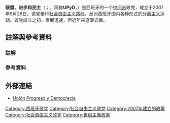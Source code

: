 {{Infobox political party
| country          = 西班牙
| name             = 聯盟、進步和民主
| native_name      = Unión Progreso y Democracia
| colorcode        = {{Party_meta/Union,_Progress_and_Democracy/color}}
| logo             = Logo Activa UPYD.png
| spokesperson     = Cristiano Brown
| foundation       = {{start date|df=yes|2007|9|26}}
| membership_year  = 2017年
| membership       = 约1500<ref>{{es icon}} [http://www.elespanol.com/espana/20170129/189731425_0.html Cristiano Brown es elegido nuevo líder de UPyD] {{Wayback|url=http://www.elespanol.com/espana/20170129/189731425_0.html |date=20210503230942 }}, ''El Español''</ref>
| ideology         = {{nowrap|[[進步主義|進步主義]]<ref name="Lucía Medina">{{cite magazine|last1=Medina|first1=Lucía|year=2015|title=From recession to long-lasting political crisis? Continuities and changes in Spanish politics in times of crisis and austerity|url=http://www.icps.cat/archivos/Workingpapers/wp334.pdf?noga=1|format=pdf|magazine=Working Paper|publisher=Institut de Ciències Polítiques i Socials (ICPS)|volume=334|page=4|issn=1133-8962|access-date=3 Feb 2016|quote=and Union, Progress and Democracy (a progressive party founded in 2007 and strongly characterized by its rejection of the peripheral nationalisms|archive-date=2021-05-03|archive-url=https://web.archive.org/web/20210503230948/https://www.icps.cat/archivos/Workingpapers/wp334.pdf?noga=1|dead-url=no}}</ref>{{Sfn|Miftari|2015|p=32|ps=: "The center oriented and progressive UPyD"}}{{Sfn|Lansford|2014|p=1337|ps=: "Founded in 2007, the UPyD is a liberal, progressive party that advocates expanded federalism, including restoring central control over education and health care"}}{{Sfn|Sánchez-Cuenca|Dinas|2016|p=144|ps=: "Unión Progreso y Democracia (UPyD– a progressive party in favour of the unity of Spain)"}}{{Sfn|Seoane Pérez|2010|p=266|ps=: "The anti-nationalist, progressive UPyD failed to become the third political force, as some polls had predicted, but still won its first seat in the EP with 2.9 per cent of the vote"}}<br>[[社会自由主义|社会自由主义]]<ref name="andalucia.com">{{cite web|url=http://www.andalucia.com/government/politicalparties/upyd.htm|title=Political Parties in Andalucia - UPyD|access-date=25 August 2015|publisher=andalucia.com|quote=Formed in 2007, the UPYD is a social liberal party that rejects nationalism in all forms and wants to adopt a system of symmetric federalism with political centralization as a territorial model|archive-date=2021-05-03|archive-url=https://web.archive.org/web/20210503231018/https://www.andalucia.com/government/politicalparties/upyd.htm|dead-url=no}}</ref><ref name="centre, social liberalism and centralism">{{cite journal|last1=Mateos|first1=Araceli|last2=Penadés|first2=Alberto|title=España: crisis y recortes|journal=Revista de ciencia política (Santiago)|language=es|volume=33|number=1|page=175|year=2013|url=http://www.scielo.cl/pdf/revcipol/v33n1/art08.pdf|access-date=January 12, 2016|format=pdf|ISSN=0718-090X|quote=Unión Progreso y Democracia (5 escaños) es un partido de centro, con una combinación de ideología social liberal y de centralismo territorial, enemigo del nacionalismo periférico en España|archive-date=2016-03-08|archive-url=https://web.archive.org/web/20160308190831/http://www.scielo.cl/pdf/revcipol/v33n1/art08.pdf|dead-url=no}}</ref>{{Sfn|Painter|2013|p=208|ps=: "The leftist ‘United Left’ and the moderate social liberal party Union, Progress and Democracy, saw their support increase by 3 per cent and 3.5 per cent, respectively"}}<ref name="Nordsieck">{{cite web|url=http://www.parties-and-elections.eu/spain.html|author=Wolfram Nordsieck|title=SPAIN|publisher=Parties and Elections in Europe|accessdate=15 August 2015|quote=Unión, Progreso y Democracia (UPD): Social liberalism|archive-date=2018-10-23|archive-url=https://web.archive.org/web/20181023082620/http://www.parties-and-elections.eu/spain.html|dead-url=yes}}</ref><ref name="European Social Survey">[http://www.europeansocialsurvey.org/docs/round6/survey/ESS6_appendix_a3_e02_0.pdf UPyD. Ideology: centralism, social liberalism. Political Position: Centre] {{Wayback|url=http://www.europeansocialsurvey.org/docs/round6/survey/ESS6_appendix_a3_e02_0.pdf |date=20160303171000 }}, ''European Social Survey''</ref><br>[[世俗主义|世俗主义]]{{Sfn|Ávila López|2015|p=85|ps=: "Party: UPyD: Unión Progreso y Democracia (Union, Progress & Democracy). President / Leader: Andrés Herzog. Ideology: Centralism, secularism, European federalism"}}{{Sfn|Dorange|2013|p=100|ps=: "Partido españolista, republicano, nacional y laico, defiende la igualdad ciudadana en contra de los hechos diferenciales del nacionalismo considerados discriminatorios"}}<ref>{{cite web|url=http://www.demsoc.org/union-progress-and-democracy-upyd/|title=Union, Progress and Democracy (UPyD)|author=The Democratic Society|website=demsoc.org|access-date=3 Feb 2016|quote=The party is rigidly secularist, and declares itself to be neither left nor right|archive-date=2015-07-01|archive-url=https://web.archive.org/web/20150701111238/http://www.demsoc.org/union-progress-and-democracy-upyd/|dead-url=yes}}</ref><br>[[中央政府|中央集权主义]]<ref name="centre, social liberalism and centralism" /><ref name="European Social Survey" />{{Sfn|Ávila López|2015|p=85|ps=: "Party: UPyD: Unión Progreso y Democracia (Union, Progress & Democracy). President / Leader: Andrés Herzog. Ideology: Centralism, secularism, European federalism"}}<ref name="centralist and centrist">{{cite journal|last1=Leonisio|first1=Rafael|last2=Strijbis|first2=Oliver|year=2014|title=Beyond Self-placement: Why Nationalism is a Better Predictor of Electoral Behaviour in the Basque Country|url=http://www.reis.cis.es/REIS/PDF/REIS_146_03_ENGLISH1397046089568.pdf|format=pdf|journal=Spanish Journal of Sociological Research (REIS)|language=es,en|publication-date=|number=146|page=56|issn=0210-5233|quote=''UA'' had disappeared and a centralist and centrist party had emerged: ''UPyD'' (Union Progress and Democracy)|author=|access-date=2017-09-04|archive-url=https://web.archive.org/web/20170811183224/http://www.reis.cis.es/REIS/PDF/REIS_146_03_ENGLISH1397046089568.pdf|archive-date=2017-08-11|dead-url=yes}}</ref><ref name="Fernández-Albertos">{{cite journal|last=Fernández-Albertos|first=José|title=EU election: idea of Europe remains powerful in Spain|journal=The Conversation|date=May 19, 2014|url=http://theconversation.com/eu-election-idea-of-europe-remains-powerful-in-spain-26552|access-date=February 20, 2015|quote=and the liberal-reformist and centralist Union Progress and Democracy (UPyD)|archive-date=2021-05-03|archive-url=https://web.archive.org/web/20210503231019/https://theconversation.com/eu-election-idea-of-europe-remains-powerful-in-spain-26552|dead-url=no}}</ref><br>[[改良主义|改良主义]]<ref name="Fernández-Albertos" /><ref>{{cite journal|last=Vaquer|first=Jordi|title=Party Systems in Disarray, and the Emergence and Consolidation of New Actors in Southern Europe|year=2015|url=http://www.iemed.org/observatori/arees-danalisi/arxius-adjunts/anuari/med.2015/IEMed_MedYearbook2015_Party_Systems_Disarray%20Europe_Jordi_Vaquer.pdf|format=pdf|access-date=November 13, 2016|quote=and the centre reformist UPyD (6.5%)|journal=|archive-date=2021-07-21|archive-url=https://web.archive.org/web/20210721075300/https://www.iemed.org/observatori/arees-danalisi/arxius-adjunts/anuari/med.2015/IEMed_MedYearbook2015_Party_Systems_Disarray%20Europe_Jordi_Vaquer.pdf|dead-url=no}}</ref>{{Sfn|Vidal|Jiménez Losantos|2012|ps=: "cualquier acuerdo con UPyD, la única fuerza reformista española"}}<br>[[联邦欧洲|欧洲联邦主义]]{{Sfn|Ávila López|2015|p=85|ps=: "Party: UPyD: Unión Progreso y Democracia (Union, Progress & Democracy). President / Leader: Andrés Herzog. Ideology: Centralism, secularism, European federalism"}}<ref name="federal Europe">{{cite web|url=http://www.demsoc.org/union-progress-and-democracy-upyd/|title=Union, Progress and Democracy (UPyD)|author=The Democratic Society|website=demsoc.org|accessdate=3 Feb 2016|quote=The party is the most pro-European in Spain, and supports a federal Europe, which it sees as an important guarantor of individual rights|archive-date=2015-07-01|archive-url=https://web.archive.org/web/20150701111238/http://www.demsoc.org/union-progress-and-democracy-upyd/|dead-url=yes}}</ref><br>[[激进中间主义|激进中间主义]]<ref name="radical centrism, social liberalism">{{cite news|title=How much is enough?|url=http://www.economist.com/node/12501023|newspaper=[[经济学人|经济学人]]|date=6 November 2008|accessdate=9 June 2011|quote=Mr Savater and Rosa Díez, a former Basque Socialist leader, have set up a new party of the radical centre called Union, Progress and Democracy (UPyD), in an effort to combine social liberalism with a defence of the idea of Spain|archive-date=2017-12-03|archive-url=https://web.archive.org/web/20171203052149/http://www.economist.com/node/12501023|dead-url=no}}</ref><ref name="radical centrism">{{cite journal|last1=Dvořáková|first1=Monika|title=Politický a stranický systém Andalusie a volby v letech 2008 - 2012|publisher=Masarykova univerzita|page=19|year=2012|url=http://is.muni.cz/th/363969/fss_b/Dvorakova_Bakalarka.pdf|access-date=February 3, 2016|language=cs|format=pdf|quote=UPyD je považována za stranu radikálního centrismu|journal=|archive-date=2021-10-19|archive-url=https://web.archive.org/web/20211019162853/https://is.muni.cz/th/363969/fss_b/Dvorakova_Bakalarka.pdf|dead-url=no}}</ref>{{Sfn|Azagra Ros|Romero González|2012|p=120|ps=: "más el radical-centrismo de UPyD"}}<br>[[君主主義|君主主義]]<ref>{{cite magazine|last1=Navarro|first1=Pedro Antonio|year=2014|title=El Congreso da su plácet al relevo|url=http://www.elsiglodeuropa.es/siglo/historico/2014/1068/1068pol_placet.pdf|format=pdf|magazine=El siglo de Europa|language=es|number=1068|page=18|issn=2254-9234|access-date=3 Feb 2016|quote=Por su parte, UPyD, por boca de su jefa de filas, Rosa Díez, sorprendía en su intervención, no por el sentido de su pronunciamiento, que ya había sido anunciado con anterioridad, sino por la dureza de su exposición cuando aludía a la forma de Estado republicana, recurriendo a comparaciones como las de la República Popular de Corea o la República Islámica de Irán para denostar esta modalidad de Estado. Su confesión monárquica iba más allá, cuando dedicaba encendidos elogios a Juan Carlos I, de quien aseguró que “supo aprender de la sociedad española, aprender de fracasos y se puso del lado de los que queríamos construir una España plural y democrática”|archive-url=https://web.archive.org/web/20160306110132/http://www.elsiglodeuropa.es/siglo/historico/2014/1068/1068pol_placet.pdf|archive-date=2016-03-06|dead-url=yes}}</ref><ref>{{cite magazine|last=Rivero|first=Borja|date=26 May 2015|title=Elecciones regionales en España: ¿Quién teme al lobo feroz?|url=http://www.cafebabel.es/politica/articulo/elecciones-regionales-en-espana-quien-teme-al-lobo-feroz.html|magazine=Cafébabel|language=es|access-date=April 9, 2016|issn=2110-5669|quote=UPyD o Unión Progreso y Democracia, partido de centro político, socio-liberal, progresista, centralista y monárquico|archive-date=2017-08-28|archive-url=https://web.archive.org/web/20170828011334/http://www.cafebabel.es/politica/articulo/elecciones-regionales-en-espana-quien-teme-al-lobo-feroz.html|dead-url=yes}}</ref><br>[[愛國主義|西班牙愛國主義]]<ref>{{cite journal|last1=Rodríguez Teruel|first1=Juan|last2=Barrio|first2=Astrid|year=2016|title=Going National: Ciudadanos from Catalonia to Spain|url=https://www.researchgate.net/profile/Astrid_Barrio/publication/286398685_Going_National_Ciudadanos_from_Catalonia_to_Spain/links/5732e06b08ae9ace84048bee/Going-National-Ciudadanos-from-Catalonia-to-Spain.pdf|format=pdf|journal=South European Society and Politics|publisher=Routledge|volume=21|issue=4|pages=587-607|issn=1360-8746|doi=10.1080/13608746.2015.1119646|quote=In September 2007, ''Unión Progreso y Democracia'' had been created in Madrid. The new party had many similarities to Ciudadanos in terms of party agenda and strategy. It defended Spanish patriotism and criticised the evolution of decentralisation in Spain and the role of Catalan and Basque nationalism in Spanish politics|access-date=2017-09-04|archive-date=2018-06-18|archive-url=https://web.archive.org/web/20180618203130/https://www.researchgate.net/profile/Astrid_Barrio/publication/286398685_Going_National_Ciudadanos_from_Catalonia_to_Spain/links/5732e06b08ae9ace84048bee/Going-National-Ciudadanos-from-Catalonia-to-Spain.pdf|dead-url=no}}</ref><ref>{{fr icon}} [https://web.archive.org/web/20090614083327/http://www.letemps.ch/Page/Uuid/1af2b56e-5535-11de-bf6e-729e3a5a840c/Un_parti_centriste_irrite_les_grands_partis Un parti centriste irrite les grands partis], ''Le Temps''</ref><ref>{{cite journal|last=Armada|first=Alfonso|title=Otra España. Atisbos de un nuevo patriotismo|url=http://www.abc.es/hemeroteca/historico-04-07-2008/abc/Sabados/otra-espa%F1a-atisbos-de-un-nuevo-patriotismo-_1641981589249.html|language=es|access-date=14 April 2016|publisher=ABC|date=4 July 2008|journal=|archive-date=2019-05-03|archive-url=https://web.archive.org/web/20190503102936/https://www.abc.es/hemeroteca/historico-04-07-2008/abc/Sabados/otra-espa%F1a-atisbos-de-un-nuevo-patriotismo-_1641981589249.html|dead-url=no}}</ref>}}<br>[[反民族主义|反民族主义]]{{Sfn|Seoane Pérez|2010|p=266|ps=: "The anti-nationalist, progressive UPyD failed to become the third political force, as some polls had predicted, but still won its first seat in the EP with 2.9 per cent of the vote"}}{{Sfn|Bonet i Martí|2015|p=127|ps=: "Unión Progreso y Democracia (UPyD, a Spanish anti-nationalist party)"}}
| position         = [[中间派|中间]]
| headquarters     = [[马德里|马德里]]
| think_tank       = 进步和民主基金会
| colours          = {{Color box|{{Party_meta/Union,_Progress_and_Democracy/color}}|border=darkgray}} [[洋紅色|洋紅色]]
| europarl         = [[欧洲自由民主联盟党团|欧洲自由民主联盟党团]]
| international    = 无
| european         = 无
| seats4_title     = [[欧洲议会|欧洲议会]]
| seats4           = {{Composition bar|1|54|hex={{Party_meta/Union,_Progress_and_Democracy/color}}}}
| seats5_title     = [[2015年西班牙地方选举|地方政府]]
| seats5           = {{Composition bar|128|67511|hex={{Party_meta/Union,_Progress_and_Democracy/color}}}}
| seats6_title=[[市镇_(西班牙)|市镇]]
| seats6={{Composition bar|4|8122|hex={{Party_meta/Union,_Progress_and_Democracy/color}}}}
| website          = [http://www.upyd.es/ www.upyd.es]
}}
'''联盟、进步和民主'''（{{lang-es|Unión Progreso y Democracia}}{{Sfn|Encyclopædia Britannica|2014|p=488|ps=: "and Union, Progress and Democracy (UPD, 7.7%) on the centre-right"}}{{Sfn|Ugarriza|Caluwaerts|2014|p=68}}{{Sfn|Bel i Queralt|2012|p=XVII}}{{Sfn|Field|Botti|2013|p=10}}{{Sfn|Ross|Richardson|Sangrador-Vegas|2013|p=77}}{{Sfn|Ştefuriuc|2013|p=XII}}；{{IPA-es|uˈnjon, pɾoˈɣɾeso i ðemoˈkɾaθja|}}，简称'''UPyD'''，{{IPA-es|upeiˈðe|}}{{refn|group=note|英文名称：{{lang|en|Union, Progress and Democracy}}，官方名称不包含[[逗号|逗号]]。<ref>{{cite web |url=https://servicio.mir.es/nfrontal/webpartido_politico/partido_politicoDatos.html?nmformacion=3779 |title=Union Progreso y Democracia |accessdate=12 May 2017 |language=es |author=Ministerio del Interior de España |work=Registro Oficial de Partidos Políticos }}{{Dead link|date=2019年11月 |bot=InternetArchiveBot |fix-attempted=yes }}</ref>}}）是西班牙的一个[[中间派|中间派]]政党，成立于2007年9月26日。该党奉行[[社会自由主义|社会自由主义]]路线，反对西班牙国内各种形式的[[分离主义|分离主义]]运动。该党成立之初，发展迅速，但近年来逐渐式微。

== 註解與參考資料 ==
===註解===
{{reflist|group=note}}

===參考資料===
{{reflist|colwidth=30em}}

== 外部連結 ==
{{commons category|Unión Progreso y Democracia}}
*[http://www.upyd.es/ Unión Progreso y Democracia] {{Wayback|url=http://www.upyd.es/ |date=20120718183836 }}{{es}}

{{西班牙政党}}
[[Category:西班牙政党|Category:西班牙政党]]
[[Category:社会自由主义政党|Category:社会自由主义政党]]
[[Category:2007年建立的政黨|Category:2007年建立的政黨]]
[[Category:社会自由主义政党|Category:社会自由主义政党]]
[[Category:世俗主義政黨|Category:世俗主義政黨]]